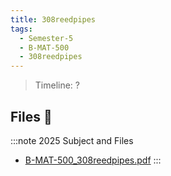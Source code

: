 ```yaml
---
title: 308reedpipes
tags:
  - Semester-5
  - B-MAT-500
  - 308reedpipes
---
```

> Timeline: ?


## Files 📂

:::note 2025 Subject and Files
- [B-MAT-500_308reedpipes.pdf](https://github.com/Studio-17/Epitech-Subjects/raw/main/Semester-5/B-MAT-500/308reedpipes/B-MAT-500_308reedpipes.pdf)
:::

